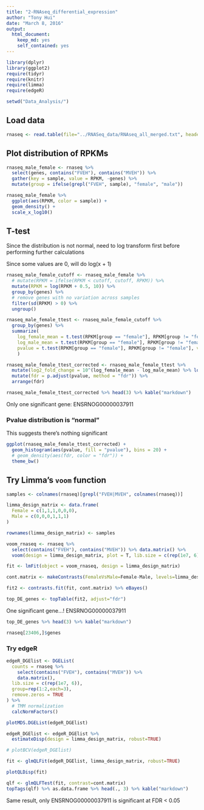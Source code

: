 ```yaml
---
title: "2-RNAseq_differential_expression"
author: "Tony Hui"
date: "March 8, 2016"
output: 
  html_document: 
    keep_md: yes
    self_contained: yes
---
```


```r
library(dplyr)
library(ggplot2)
require(tidyr)
require(knitr)
require(limma)
require(edgeR)
```

```r
setwd("Data_Analysis/")
```

## Load data

```r
rnaseq <- read.table(file="../RNASeq_data/RNAseq_all_merged.txt", header = TRUE, stringsAsFactors = FALSE) %>% tbl_df()
```

## Plot distribution of RPKMs

```r
rnaseq_male_female <- rnaseq %>%
  select(genes, contains("FVEH"), contains("MVEH")) %>%
  gather(key = sample, value = RPKM, -genes) %>%
  mutate(group = ifelse(grepl("FVEH", sample), "female", "male"))

rnaseq_male_female %>% 
  ggplot(aes(RPKM, color = sample)) +
  geom_density() +
  scale_x_log10()
```

## T-test

Since the distribution is not normal, need to log transform first before performing further calculations

Since some values are 0, will do log(x + 1)

```r
rnaseq_male_female_cutoff <- rnaseq_male_female %>%
  # mutate(RPKM = ifelse(RPKM < cutoff, cutoff, RPKM)) %>%
  mutate(RPKM = log(RPKM + 0.5, 10)) %>%
  group_by(genes) %>%
  # remove genes with no variation across samples
  filter(sd(RPKM) > 0) %>%
  ungroup()

rnaseq_male_female_ttest <- rnaseq_male_female_cutoff %>%
  group_by(genes) %>%
  summarize(
    log_female_mean = t.test(RPKM[group == "female"], RPKM[group != "female"])$estimate[1],
    log_male_mean = t.test(RPKM[group == "female"], RPKM[group != "female"])$estimate[2],
    pvalue = t.test(RPKM[group == "female"], RPKM[group != "female"], var.equal = TRUE)$p.value
    ) 

rnaseq_male_female_ttest_corrected <- rnaseq_male_female_ttest %>%
  mutate(log2_fold_change = 10^(log_female_mean - log_male_mean) %>% log(2)) %>%
  mutate(fdr = p.adjust(pvalue, method = "fdr")) %>%
  arrange(fdr)
```

```r
rnaseq_male_female_ttest_corrected %>% head(3) %>% kable("markdown")
```

Only one significant gene: ENSRNOG00000037911

### Pvalue distribution is "normal"

This suggests there's nothing significant

```r
ggplot(rnaseq_male_female_ttest_corrected) +
  geom_histogram(aes(pvalue, fill = "pvalue"), bins = 20) +
  # geom_density(aes(fdr, color = "fdr")) +
  theme_bw()
```

## Try Limma's `voom` function

```r
samples <- colnames(rnaseq)[grepl("FVEH|MVEH", colnames(rnaseq))]

limma_design_matrix <- data.frame(
  Female = c(1,1,1,0,0,0),
  Male = c(0,0,0,1,1,1)
)

rownames(limma_design_matrix) <- samples

voom_rnaseq <- rnaseq %>%
  select(contains("FVEH"), contains("MVEH")) %>% data.matrix() %>%
  voom(design = limma_design_matrix, plot = T, lib.size = c(rep(1e7, 6)))

fit <- lmFit(object = voom_rnaseq, design = limma_design_matrix)

cont.matrix <- makeContrasts(FemaleVsMale=Female-Male, levels=limma_design_matrix)

fit2 <- contrasts.fit(fit, cont.matrix) %>% eBayes()

top_DE_genes <- topTable(fit2, adjust="fdr")
```

One significant gene...! ENSRNOG00000037911

```r
top_DE_genes %>% head(3) %>% kable("markdown")

rnaseq[23406,]$genes
```

### Try edgeR

```r
edgeR_DGElist <- DGEList(
  counts = rnaseq %>%
    select(contains("FVEH"), contains("MVEH")) %>%
    data.matrix(),
  lib.size = c(rep(1e7, 6)),
  group=rep(1:2,each=3),
  remove.zeros = TRUE
) %>% 
  # TMM normalization
  calcNormFactors() 

plotMDS.DGEList(edgeR_DGElist)

edgeR_DGElist <- edgeR_DGElist %>% 
  estimateDisp(design = limma_design_matrix, robust=TRUE)

# plotBCV(edgeR_DGElist)

fit <- glmQLFit(edgeR_DGElist, limma_design_matrix, robust=TRUE)

plotQLDisp(fit)

qlf <- glmQLFTest(fit, contrast=cont.matrix)
topTags(qlf) %>% as.data.frame %>% head(., 3) %>% kable("markdown")
```

Same result, only ENSRNOG00000037911 is significant at FDR < 0.05

